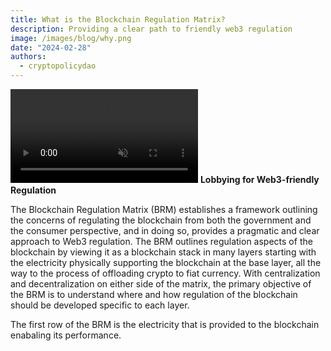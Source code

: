 ```yaml
---
title: What is the Blockchain Regulation Matrix?
description: Providing a clear path to friendly web3 regulation
image: /images/blog/why.png
date: "2024-02-28"
authors:
  - cryptopolicydao
---
```


<video autoPlay loop muted>
  <source src="/images/logo.mp4" type="video/mp4" />
  Your browser does not support the video tag.
</video>

<Callout>
  <strong>Lobbying for Web3-friendly Regulation</strong>
</Callout>

The Blockchain Regulation Matrix (BRM) establishes a framework outlining the concerns of regulating the
blockchain from both the government and the consumer perspective, and in doing so, provides a pragmatic
and clear approach to Web3 regulation. The BRM outlines regulation aspects of the blockchain by viewing
it as a blockchain stack in many layers starting with the electricity physically supporting the blockchain
at the base layer, all the way to the process of offloading crypto to fiat currency. With centralization
and decentralization on either side of the matrix, the primary objective of the BRM is to understand
where and how regulation of the blockchain should be developed specific to each layer.

The first row of the BRM is the electricity that is provided to the blockchain enabaling its performance.
